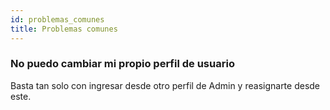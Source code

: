 ```yaml
--- 
id: problemas_comunes
title: Problemas comunes 
---
```


### No puedo cambiar mi propio perfil de usuario

Basta tan solo con ingresar desde otro perfil de Admin y reasignarte desde este.
